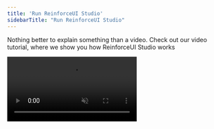```yaml
---
title: 'Run ReinforceUI Studio'
sidebarTitle: "Run ReinforceUI Studio"
---
```


Nothing better to explain something than a video. Check out our video tutorial, where we show you how ReinforceUI Studio works

<Frame caption="ReinforceUI Studio Initial Tutorial ">
  <video
    controls
    autoPlay
    loop
    muted
    src="/images/initial_tutorial.mp4"
  />
</Frame>


## Run ReinforceUI Studio
Getting started with ReinforceUI Studio is simple and straightforward. After run `python main.py` Follow these easy steps:

1. Launch the Application: Upon opening the app, you’ll be greeted with a welcoming window to begin your journey.

2. Select Your RL Platform: Choose from popular Reinforcement Learning platforms like Gymnasium, DeepMind Control Suite (DMCS), or MuJoCo.

3. Choose Your Environment: Select the specific environment from a list of available options tailored to your chosen platform.

4. Pick Your Algorithm: Select the algorithm you want to use for training your model. Choose from a variety of popular algorithms like SAC, TD3, TQC and more.

5. Configure Training Parameters: Customize your training parameters or use the default settings to get started quickly.

6. Hit "Start" to begin the training process.

7. Visualize Progress: Watch real-time training and evaluation curves to track your model’s performance.

And that’s it! You’re ready to train your model.


<Warning>
    ReinforceUI Studio is designed primarily for continuous action space environments and algorithms.

    We now support discrete action space as well, including DQN. However, environments like MuJoCo and DeepMind Control Suite work only with continuous action spaces,
    so the number of available environments for discrete action space is limited.

    If you have suggestions for discrete action space environments, let us know—we’d be happy to include them in ReinforceUI Studio!
</Warning>